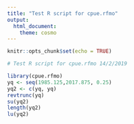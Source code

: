 ```yaml
---
title: "Test R script for cpue.rfmo"
output: 
  html_document: 
    theme: cosmo
---
```


```r
knitr::opts_chunk$set(echo = TRUE)
```

```r
# Test R script for cpue.rfmo 14/2/2019

library(cpue.rfmo)
yq <- seq(1985.125,2017.875, 0.25)
yq2 <- c(yq, yq)
revtrunc(yq)
su(yq2)
length(yq2)
lu(yq2)

```

